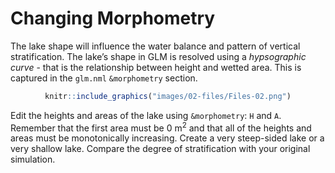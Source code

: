 # Changing Morphometry

The lake shape will influence the water balance and pattern of vertical stratification. The lake's shape in GLM is resolved using a *hypsographic curve* - that is the relationship between height and wetted area. This is captured in the `glm.nml` `&morphometry` section.

<center>
```r
knitr::include_graphics("images/02-files/Files-02.png")
```
</center>

Edit the heights and areas of the lake using `&morphometry`: `H` and `A`. Remember that the first area must be 0 m^2^ and that all of the heights and areas must be monotonically increasing. Create a very steep-sided lake or a very shallow lake. Compare the degree of stratification with your original simulation.
